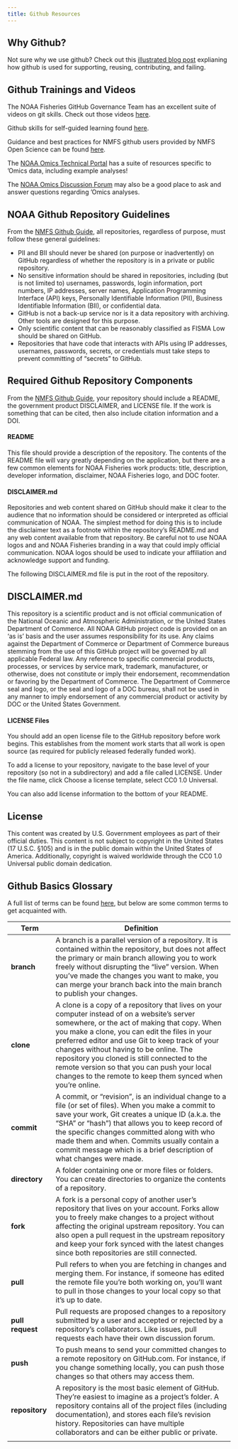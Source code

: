 ```yaml
---
title: Github Resources
---
```


## Why Github?

Not sure why we use github? Check out this [illustrated blog post](https://openscapes.org/blog/2022-05-27-github-illustrated-series/) explianing how github is used for supporting, reusing, contributing, and failing.


## Github Trainings and Videos

The NOAA Fisheries GitHub Governance Team has an excellent suite of videos on git skills. Check out those videos [here](https://sites.google.com/noaa.gov/nmfs-st-github-governance-team/training).

Github skills for self-guided learning found [here](https://skills.github.com/).

Guidance and best practices for NMFS github users provided by NMFS Open Science can be found [here](https://nmfs-opensci.github.io/GitHub-Guide/).

The [NOAA Omics Technical Portal](https://noaa-omics-technical-portal.readthedocs.io/en/latest/index.html) has a suite of resources specific to 'Omics data, including example analyses!

The [NOAA Omics Discussion Forum](https://github.com/orgs/NOAA-Omics/discussions/2) may also be a good place to ask and answer questions regarding 'Omics analyses.


## NOAA Github Repository Guidelines

From the [NMFS Github Guide](https://nmfs-opensci.github.io/GitHub-Guide/#sec-guidelines), all repositories, regardless of purpose, must follow these general guidelines:

* PII and BII should never be shared (on purpose or inadvertently) on GitHub regardless of whether the repository is in a private or public repository.
* No sensitive information should be shared in repositories, including (but is not limited to) usernames, passwords, login information, port numbers, IP addresses, server names, Application Programming Interface (API) keys, Personally Identifiable Information (PII), Business Identifiable Information (BII), or confidential data.
* GitHub is not a back-up service nor is it a data repository with archiving. Other tools are designed for this purpose.
* Only scientific content that can be reasonably classified as FISMA Low should be shared on GitHub.
* Repositories that have code that interacts with APIs using IP addresses, usernames, passwords, secrets, or credentials must take steps to prevent committing of “secrets” to GitHub.


## Required Github Repository Components

From the [NMFS Github Guide](https://nmfs-opensci.github.io/GitHub-Guide/#sec-guidelines), your repository should include a README, the government product DISCLAIMER, and LICENSE file. If the work is something that can be cited, then also include citation information and a DOI.

#### README
This file should provide a description of the repository. The contents of the README file will vary greatly depending on the application, but there are a few common elements for NOAA Fisheries work products: title, description, developer information, disclaimer, NOAA Fisheries logo, and DOC footer.

#### DISCLAIMER.md
Repositories and web content shared on GitHub should make it clear to the audience that no information should be considered or interpreted as official communication of NOAA. The simplest method for doing this is to include the disclaimer text as a footnote within the repository’s README.md and any web content available from that repository. Be careful not to use NOAA logos and and NOAA Fisheries branding in a way that could imply official communication. NOAA logos should be used to indicate your affiliation and acknowledge support and funding. 

The following DISCLAIMER.md file is put in the root of the repository.

::: {.callout-note icon=false}

## DISCLAIMER.md

This repository is a scientific product and is not official communication of the National Oceanic and Atmospheric Administration, or the United States Department of Commerce. All NOAA GitHub project code is provided on an ‘as is’ basis and the user assumes responsibility for its use. Any claims against the Department of Commerce or Department of Commerce bureaus stemming from the use of this GitHub project will be governed by all applicable Federal law. Any reference to specific commercial products, processes, or services by service mark, trademark, manufacturer, or otherwise, does not constitute or imply their endorsement, recommendation or favoring by the Department of Commerce. The Department of Commerce seal and logo, or the seal and logo of a DOC bureau, shall not be used in any manner to imply endorsement of any commercial product or activity by DOC or the United States Government.

:::


#### LICENSE Files
You should add an open license file to the GitHub repository before work begins. This establishes from the moment work starts that all work is open source (as required for publicly released federally funded work). 

To add a license to your repository, navigate to the base level of your repository (so not in a subdirectory) and add a file called LICENSE. Under the file name, click Choose a license template, select CC0 1.0 Universal.

You can also add license information to the bottom of your README.

::: {.callout-note icon=false}

## License

This content was created by U.S. Government employees as part of their official duties. This content is not subject to copyright in the United States (17 U.S.C. §105) and is in the public domain within the United States of America. Additionally, copyright is waived worldwide through the CC0 1.0 Universal public domain dedication.

:::


## Github Basics Glossary

A full list of terms can be found [here](https://docs.github.com/en/get-started/learning-about-github/github-glossary), but below are some common terms to get acquainted with.

| Term | Definition |
|---|------------|
| **branch** | A branch is a parallel version of a repository. It is contained within the repository, but does not affect the primary or main branch allowing you to work freely without disrupting the "live" version. When you've made the changes you want to make, you can merge your branch back into the main branch to publish your changes. |
| **clone** | A clone is a copy of a repository that lives on your computer instead of on a website's server somewhere, or the act of making that copy. When you make a clone, you can edit the files in your preferred editor and use Git to keep track of your changes without having to be online. The repository you cloned is still connected to the remote version so that you can push your local changes to the remote to keep them synced when you're online. |
| **commit** | A commit, or "revision", is an individual change to a file (or set of files). When you make a commit to save your work, Git creates a unique ID (a.k.a. the "SHA" or "hash") that allows you to keep record of the specific changes committed along with who made them and when. Commits usually contain a commit message which is a brief description of what changes were made. |
| **directory** | A folder containing one or more files or folders. You can create directories to organize the contents of a repository. |
| **fork**  | A fork is a personal copy of another user's repository that lives on your account. Forks allow you to freely make changes to a project without affecting the original upstream repository. You can also open a pull request in the upstream repository and keep your fork synced with the latest changes since both repositories are still connected.|
| **pull** | Pull refers to when you are fetching in changes and merging them. For instance, if someone has edited the remote file you're both working on, you'll want to pull in those changes to your local copy so that it's up to date. |
| **pull request** | Pull requests are proposed changes to a repository submitted by a user and accepted or rejected by a repository's collaborators. Like issues, pull requests each have their own discussion forum. |
| **push** | To push means to send your committed changes to a remote repository on GitHub.com. For instance, if you change something locally, you can push those changes so that others may access them. |
| **repository** | A repository is the most basic element of GitHub. They're easiest to imagine as a project's folder. A repository contains all of the project files (including documentation), and stores each file's revision history. Repositories can have multiple collaborators and can be either public or private. |
| 



